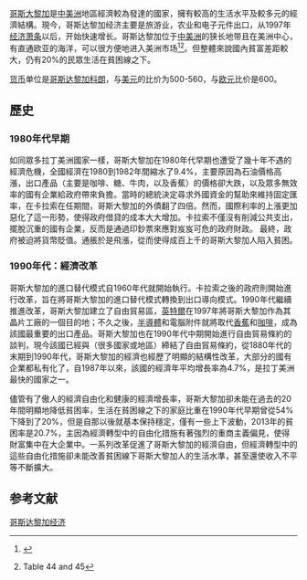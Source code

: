 {{noteTA
|G1=地名
|1=zh-tw:哥斯大黎加;zh-cn:哥斯达黎加;zh-hk:哥斯達黎加;zh-mo:哥斯達黎加;zh-sg:哥斯达黎加;
}}
{{Expand language|1=en|time=2020-10-09T06:31:06+00:00}}
{{Refimprove|time=2020-10-09T06:31:06+00:00}}
[[哥斯大黎加|哥斯大黎加]]是[[中美洲|中美洲]]地區經濟較為發達的國家，擁有較高的生活水平及較多元的經濟結構。現今，哥斯达黎加经济主要是旅游业，农业和电子元件出口，从1997年[[经济萧条|经济萧条]]以后，开始快速增长。哥斯达黎加位于[[中美洲|中美洲]]的狭长地带且在美洲中心，有直通欧亚的海洋，可以很方便地进入美洲市场<ref>{{cite web|url=https://thecostaricanews.com/costa-ricas-healthcare-system-one-best-low-cost/|title=Costa Rica's Healthcare: One of the Best at a Low Cost - The Costa Rica News|first=Gabriel|last=Maldonado|date=2017-02-16|accessdate=2020-10-09|archive-date=2017-08-06|archive-url=https://web.archive.org/web/20170806042117/https://thecostaricanews.com/costa-ricas-healthcare-system-one-best-low-cost/|dead-url=no}}</ref><ref name="ICT2006">{{cite web|author=Departamento de Estadísticas ICT|url=http://www.visitcostarica.com/ict/backoffice/treeDoc/files/Anuario%20de%20Turismo%202006%20(VERSION%20FINAL).pdf|title=Anuário Estadísticas de Demanda 2006|publisher=Intituto Costarricense de Turismo|year=2006|language=es|accessdate=2008-07-29|archiveurl=https://web.archive.org/web/20110302194925/http://www.visitcostarica.com/ict/backoffice/treeDoc/files/Anuario%20de%20Turismo%202006%20(VERSION%20FINAL).pdf|archivedate=2011-03-02|dead-url=yes}} Table 44 and 45</ref>。但整體來說國內貧富差距較大，仍有20%的民眾生活在貧困線之下。

[[货币|货币]]单位是[[哥斯达黎加科朗|哥斯达黎加科朗]]，与[[美元|美元]]的比价为500-560，与[[欧元|欧元]]比价是600。

==歷史==
===1980年代早期===
如同眾多拉丁美洲國家一樣，哥斯大黎加在1980年代早期也遭受了幾十年不遇的經濟危機，全國經濟在1980到1982年間縮水了9.4%，主要原因為石油價格高漲，出口產品（主要是咖啡、糖、牛肉，以及香蕉）的價格卻大跌，以及眾多無效率的國有企業給政府帶來負擔。當時的總統{{link-en|羅德里戈·卡拉索·奧迪奧|Rodrigo Carazo Odio}}決定尋求外國資金的幫助來維持固定匯率，在卡拉索在任期間，哥斯大黎加的外債翻了四倍。然而，國際利率的上漲更加惡化了這一形勢，使得政府借貸的成本大大增加。卡拉索不僅沒有削減公共支出，擺脫沉重的國有企業，反而是通過印鈔票來應對岌岌可危的政府財政。 最終，政府被迫將貨幣貶值。通脹於是飛漲，從而使得成百上千的哥斯大黎加人陷入貧困。

===1990年代：經濟改革===
哥斯大黎加的進口替代模式自1960年代就開始執行。卡拉索之後的政府則開始進行改革，旨在將哥斯大黎加的進口替代模式轉換到出口導向模式。1990年代繼續推進改革，哥斯大黎加建立了自由貿易區，[[英特爾|英特爾]]在1997年將哥斯大黎加作為其晶片工廠的一個目的地；不久之後，[[半導體|半導體]]和電腦附件就將取代[[香蕉|香蕉]]和[[咖啡|咖啡]]，成為該國最重要的出口產品。哥斯大黎加也在1990年代中期開始進行自由貿易條約的談判，現今該國已經與（很多國家或地區）締結了自由貿易條約，從1880年代的末期到1990年代，哥斯大黎加的經濟也經歷了明顯的結構性改革，大部分的國有企業都私有化了，自1987年以來，該國的經濟年平均增長率為4.7%，是拉丁美洲最快的國家之一。

儘管有了傲人的經濟自由化和健康的經濟增長率，哥斯大黎加卻未能在過去的20年間明顯地降低貧困率，生活在貧困線之下的家庭比重在1990年代早期曾從54%下降到了20%，但是自那以後就基本保持穩定，僅有一些上下波動，2013年的貧困率是20.7%，主因為經濟轉型中的自由化措施有著強烈的重商主義偏見，使得財富集中在大企業中。一系列改革促進了哥斯大黎加的經濟自由，但經濟轉型中的這些自由化措施卻未能改善貧困線下哥斯大黎加人的生活水準，甚至還使收入不平等不斷擴大。

==参考文献==
{{reflist}}

{{美洲题目|经济}}

[[Category:哥斯达黎加经济|]]
